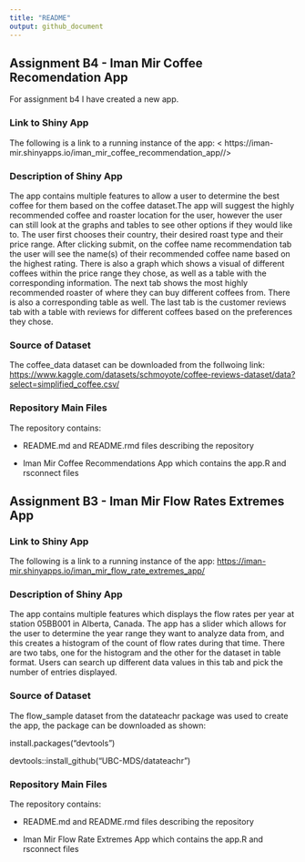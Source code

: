 ```yaml
---
title: "README"
output: github_document
---
```

## Assignment B4 - Iman Mir Coffee Recomendation App
For assignment b4 I have created a new app. 

### Link to Shiny App 
The following is a link to a running instance of the app: 
< https://iman-mir.shinyapps.io/iman_mir_coffee_recommendation_app//>

### Description of Shiny App 
The app contains multiple features to allow a user to determine the best coffee for them based on the coffee dataset.The app will suggest the highly recommended coffee and roaster location for the user, however the user can still look at the graphs and tables to see other options if they would like to. The user first chooses their country, their desired roast type and their price range. After clicking submit, on the coffee name recommendation tab the user will see the name(s) of their recommended coffee name based on the highest rating. There is also a graph which shows a visual of different coffees within the price range they chose, as well as a table with the corresponding information. The next tab shows the most highly recommended roaster of where they can buy different coffees from. There is also a corresponding table as well. The last tab is the customer reviews tab with a table with reviews for different coffees based on the preferences they chose. 

### Source of Dataset 
The coffee_data dataset can be downloaded from the follwoing link:  <https://www.kaggle.com/datasets/schmoyote/coffee-reviews-dataset/data?select=simplified_coffee.csv/>
 
### Repository Main Files 
The repository contains: 

- README.md and README.rmd files describing the repository 

- Iman Mir Coffee Recommendations App which contains the app.R and rsconnect files 
 
 
 
## Assignment B3 - Iman Mir Flow Rates Extremes App 
### Link to Shiny App 
The following is a link to a running instance of the app: 
<https://iman-mir.shinyapps.io/iman_mir_flow_rate_extremes_app/>

### Description of Shiny App 
The app contains multiple features which displays the flow rates per year at station 05BB001 in Alberta, Canada. The app has a slider which allows for the user to determine the year range they want to analyze data from, and this creates a histogram of the count of flow rates during that time. There are two tabs, one for the histogram and the other for the dataset in table format. Users can search up different data values in this tab and pick the number of entries displayed. 

### Source of Dataset 
The flow_sample dataset from the datateachr package was used to create the app, the package can be downloaded as shown: 

install.packages("devtools")

devtools::install_github("UBC-MDS/datateachr")

### Repository Main Files 
The repository contains: 

- README.md and README.rmd files describing the repository 

- Iman Mir Flow Rate Extremes App which contains the app.R and rsconnect files 

